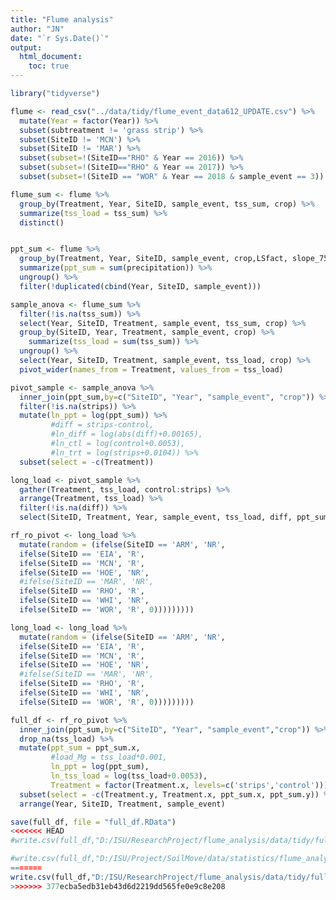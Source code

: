 ```yaml
---
title: "Flume analysis"
author: "JN"
date: "`r Sys.Date()`"
output: 
  html_document: 
    toc: true
---
```


```r

library("tidyverse")

flume <- read_csv("../data/tidy/flume_event_data612_UPDATE.csv") %>%
  mutate(Year = factor(Year)) %>%
  subset(subtreatment != 'grass strip') %>%
  subset(SiteID != 'MCN') %>%
  subset(SiteID != 'MAR') %>%
  subset(subset=!(SiteID=="RHO" & Year == 2016)) %>%
  subset(subset=!(SiteID=="RHO" & Year == 2017)) %>%
  subset(subset=!(SiteID == "WOR" & Year == 2018 & sample_event == 3))

```
```r
flume_sum <- flume %>%
  group_by(Treatment, Year, SiteID, sample_event, tss_sum, crop) %>%
  summarize(tss_load = tss_sum) %>%
  distinct() 


ppt_sum <- flume %>%
  group_by(Treatment, Year, SiteID, sample_event, crop,LSfact, slope_75) %>%
  summarize(ppt_sum = sum(precipitation)) %>%
  ungroup() %>%
  filter(!duplicated(cbind(Year, SiteID, sample_event)))

```


```r
sample_anova <- flume_sum %>%
  filter(!is.na(tss_sum)) %>%
  select(Year, SiteID, Treatment, sample_event, tss_sum, crop) %>%
  group_by(SiteID, Year, Treatment, sample_event, crop) %>%
    summarize(tss_load = sum(tss_sum)) %>% 
  ungroup() %>%
  select(Year, SiteID, Treatment, sample_event, tss_load, crop) %>%
  pivot_wider(names_from = Treatment, values_from = tss_load)

pivot_sample <- sample_anova %>%
  inner_join(ppt_sum,by=c("SiteID", "Year", "sample_event", "crop")) %>%
  filter(!is.na(strips)) %>%
  mutate(ln_ppt = log(ppt_sum)) %>%
         #diff = strips-control,
         #ln_diff = log(abs(diff)+0.00165),
         #ln_ctl = log(control+0.0053),
         #ln_trt = log(strips+0.0104)) %>%
  subset(select = -c(Treatment))

long_load <- pivot_sample %>%
  gather(Treatment, tss_load, control:strips) %>%
  arrange(Treatment, tss_load) %>%
  filter(!is.na(diff)) %>%
  select(SiteID, Treatment, Year, sample_event, tss_load, diff, ppt_sum, crop)

```

```r
rf_ro_pivot <- long_load %>%
  mutate(random = (ifelse(SiteID == 'ARM', 'NR',
  ifelse(SiteID == 'EIA', 'R',
  ifelse(SiteID == 'MCN', 'R', 
  ifelse(SiteID == 'HOE', 'NR',
  #ifelse(SiteID == 'MAR', 'NR',
  ifelse(SiteID == 'RHO', 'R',
  ifelse(SiteID == 'WHI', 'NR',
  ifelse(SiteID == 'WOR', 'R', 0)))))))))

long_load <- long_load %>%
  mutate(random = (ifelse(SiteID == 'ARM', 'NR',
  ifelse(SiteID == 'EIA', 'R',
  ifelse(SiteID == 'MCN', 'R', 
  ifelse(SiteID == 'HOE', 'NR',
  #ifelse(SiteID == 'MAR', 'NR',
  ifelse(SiteID == 'RHO', 'R',
  ifelse(SiteID == 'WHI', 'NR',
  ifelse(SiteID == 'WOR', 'R', 0)))))))))
```

```r
full_df <- rf_ro_pivot %>%
  inner_join(ppt_sum,by=c("SiteID", "Year", "sample_event","crop")) %>%
  drop_na(tss_load) %>%
  mutate(ppt_sum = ppt_sum.x,
         #load_Mg = tss_load*0.001,
         ln_ppt = log(ppt_sum),
         ln_tss_load = log(tss_load+0.0053),
         Treatment = factor(Treatment.x, levels=c('strips','control'))) %>%
  subset(select = -c(Treatment.y, Treatment.x, ppt_sum.x, ppt_sum.y)) %>%
  arrange(Year, SiteID, Treatment, sample_event)

save(full_df, file = "full_df.RData")
<<<<<<< HEAD
#write.csv(full_df,"D:/ISU/ResearchProject/flume_analysis/data/tidy/full_df.csv", row.names = FALSE)

#write.csv(full_df,"D:/ISU/Project/SoilMove/data/statistics/flume_analysis/data/tidy/full_df.csv", row.names = FALSE)
=======
write.csv(full_df,"D:/ISU/ResearchProject/flume_analysis/data/tidy/full_df.csv", row.names = FALSE)
>>>>>>> 377ecba5edb31eb43d6d2219dd565fe0e9c8e208
```